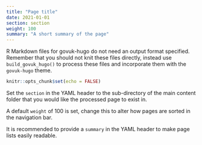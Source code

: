 ```yaml
---
title: "Page title"
date: 2021-01-01
section: section
weight: 100
summary: "A short summary of the page"
---
```


R Markdown files for govuk-hugo do not need an output format specified. Remember that you should not knit these files directly, instead use `build_govuk_hugo()` to process these files and incorporate them with the `govuk-hugo` theme.

```r
knitr::opts_chunk$set(echo = FALSE)
```

Set the `section` in the YAML header to the sub-directory of the main content folder that you would like the processed page to exist in.

A default `weight` of 100 is set, change this to alter how pages are sorted in the navigation bar.

It is recommended to provide a `summary` in the YAML header to make page lists easily readable.
